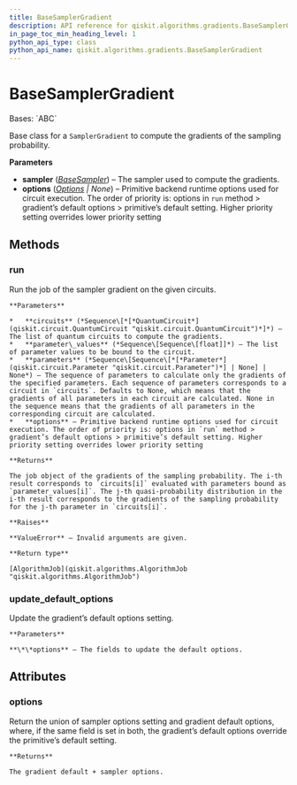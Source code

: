 ```yaml
---
title: BaseSamplerGradient
description: API reference for qiskit.algorithms.gradients.BaseSamplerGradient
in_page_toc_min_heading_level: 1
python_api_type: class
python_api_name: qiskit.algorithms.gradients.BaseSamplerGradient
---
```


# BaseSamplerGradient

<Class id="qiskit.algorithms.gradients.BaseSamplerGradient" github="https://github.com/qiskit/qiskit/tree/stable/0.24/qiskit/algorithms/gradients/base_sampler_gradient.py" signature="BaseSamplerGradient(sampler, options=None)">
  Bases: `ABC`

  Base class for a `SamplerGradient` to compute the gradients of the sampling probability.

  **Parameters**

  *   **sampler** ([*BaseSampler*](qiskit.primitives.BaseSampler "qiskit.primitives.BaseSampler")) – The sampler used to compute the gradients.
  *   **options** ([*Options*](qiskit.providers.Options "qiskit.providers.Options") *| None*) – Primitive backend runtime options used for circuit execution. The order of priority is: options in `run` method > gradient’s default options > primitive’s default setting. Higher priority setting overrides lower priority setting

  ## Methods

  <span id="qiskit-algorithms-gradients-basesamplergradient-run" />

  ### run

  <Function id="qiskit.algorithms.gradients.BaseSamplerGradient.run" name="run" signature="BaseSamplerGradient.run(circuits, parameter_values, parameters=None, **options)">
    Run the job of the sampler gradient on the given circuits.

    **Parameters**

    *   **circuits** (*Sequence\[*[*QuantumCircuit*](qiskit.circuit.QuantumCircuit "qiskit.circuit.QuantumCircuit")*]*) – The list of quantum circuits to compute the gradients.
    *   **parameter\_values** (*Sequence\[Sequence\[float]]*) – The list of parameter values to be bound to the circuit.
    *   **parameters** (*Sequence\[Sequence\[*[*Parameter*](qiskit.circuit.Parameter "qiskit.circuit.Parameter")*] | None] | None*) – The sequence of parameters to calculate only the gradients of the specified parameters. Each sequence of parameters corresponds to a circuit in `circuits`. Defaults to None, which means that the gradients of all parameters in each circuit are calculated. None in the sequence means that the gradients of all parameters in the corresponding circuit are calculated.
    *   **options** – Primitive backend runtime options used for circuit execution. The order of priority is: options in `run` method > gradient’s default options > primitive’s default setting. Higher priority setting overrides lower priority setting

    **Returns**

    The job object of the gradients of the sampling probability. The i-th result corresponds to `circuits[i]` evaluated with parameters bound as `parameter_values[i]`. The j-th quasi-probability distribution in the i-th result corresponds to the gradients of the sampling probability for the j-th parameter in `circuits[i]`.

    **Raises**

    **ValueError** – Invalid arguments are given.

    **Return type**

    [AlgorithmJob](qiskit.algorithms.AlgorithmJob "qiskit.algorithms.AlgorithmJob")
  </Function>

  <span id="qiskit-algorithms-gradients-basesamplergradient-update-default-options" />

  ### update\_default\_options

  <Function id="qiskit.algorithms.gradients.BaseSamplerGradient.update_default_options" name="update_default_options" signature="BaseSamplerGradient.update_default_options(**options)">
    Update the gradient’s default options setting.

    **Parameters**

    **\*\*options** – The fields to update the default options.
  </Function>

  ## Attributes

  ### options

  <Attribute id="qiskit.algorithms.gradients.BaseSamplerGradient.options" name="options">
    Return the union of sampler options setting and gradient default options, where, if the same field is set in both, the gradient’s default options override the primitive’s default setting.

    **Returns**

    The gradient default + sampler options.
  </Attribute>
</Class>

